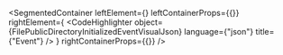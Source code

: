 
<SegmentedContainer
  leftElement={<FilePublicDirectoryInitializedEventDesc />}
  leftContainerProps={{}}
  rightElement={
    <CodeHighlighter
      object={FilePublicDirectoryInitializedEventVisualJson}
      language={"json"}
      title={"Event"}
    />
  }
  rightContainerProps={{}}
/>
